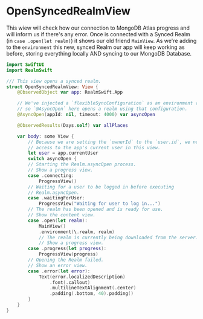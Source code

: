 
# OpenSyncedRealmView

This wiew will check how our connection to MongoDB Atlas progress and will inform us if there's any error. Once is connected with a Synced Realm (in `case .open(let realm)`) it shows our old friend `MainView`. As we're adding to the `environment` this new, synced Realm our app will keep working as before, storing everything locally AND syncing to our MongoDB Database.

```swift
import SwiftUI
import RealmSwift

/// This view opens a synced realm.
struct OpenSyncedRealmView: View {
    @ObservedObject var app: RealmSwift.App

    // We've injected a `flexibleSyncConfiguration` as an environment value,
    // so `@AsyncOpen` here opens a realm using that configuration.
    @AsyncOpen(appId: nil, timeout: 4000) var asyncOpen

    @ObservedResults(Days.self) var allPlaces

    var body: some View {
        // Because we are setting the `ownerId` to the `user.id`, we need
        // access to the app's current user in this view.
        let user = app.currentUser
        switch asyncOpen {
        // Starting the Realm.asyncOpen process.
        // Show a progress view.
        case .connecting:
            ProgressView()
        // Waiting for a user to be logged in before executing
        // Realm.asyncOpen.
        case .waitingForUser:
            ProgressView("Waiting for user to log in...")
        // The realm has been opened and is ready for use.
        // Show the content view.
        case .open(let realm):
            MainView()
            .environment(\.realm, realm)
            // The realm is currently being downloaded from the server.
            // Show a progress view.
        case .progress(let progress):
            ProgressView(progress)
        // Opening the Realm failed.
        // Show an error view.
        case .error(let error):
            Text(error.localizedDescription)
                .font(.callout)
                .multilineTextAlignment(.center)
                .padding(.bottom, 40).padding()
        }
    }
}
```
